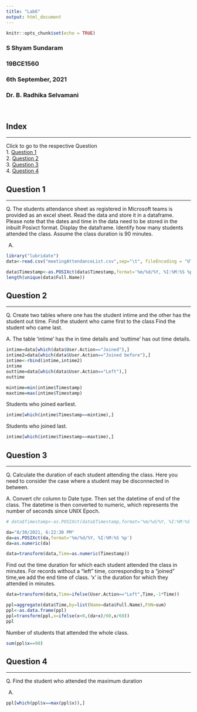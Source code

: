 ```yaml
---
title: "Lab6"
output: html_document
---
```


```r
knitr::opts_chunk$set(echo = TRUE)
```

### S Shyam Sundaram
### 19BCE1560
### 6th September, 2021
### Dr. B. Radhika Selvamani
<br>

## Index
<hr/>
Click to go to the respective Question <br>
1. [Question 1](#q1) <br>
2. [Question 2](#q2) <br>
3. [Question 3](#q3) <br>
4. [Question 4](#q4)

## <a name="q1"></a> Question 1
<hr/>

Q. The students attendance sheet as registered in Microsoft teams is provided as an excel sheet. Read the data and store it in a dataframe. Please note that the dates and time in the data need to be stored in the inbuilt Posixct format. Display the dataframe. Identify how many students attended the class. Assume the class duration is 90 minutes.

A.
```r
library("lubridate")
data<-read.csv("meetingAttendanceList.csv",sep="\t", fileEncoding = "UTF-16LE")

data$Timestamp<-as.POSIXct(data$Timestamp,format='%m/%d/%Y, %I:%M:%S %p')
length(unique(data$Full.Name))
```

## <a name="q2"></a> Question 2
<hr/>

Q. Create two tables where one has the student intime and the other has the student out time.
Find the student who came first to the class
Find the student who came last.

A. The table 'intime' has the in time details and 'outtime' has out time details.

```r
intime=data[which(data$User.Action=="Joined"),]
intime2=data[which(data$User.Action=="Joined before"),]
intime<-rbind(intime,intime2)
intime
outtime=data[which(data$User.Action=="Left"),]
outtime

mintime=min(intime$Timestamp)
maxtime=max(intime$Timestamp)
```

Students who joined earliest.
```r
intime[which(intime$Timestamp==mintime),]
```

Students who joined last.
```r
intime[which(intime$Timestamp==maxtime),]
```

## <a name="q3"></a> Question 3
<hr/>
Q. Calculate the duration of each student attending the class. Here you need to consider the case where a student may be disconnected in between.

A. Convert chr column to Date type. Then set the datetime of end of the class. The datetime is then converted to numeric, which represents the number of seconds since UNIX Epoch.
```r
# data$Timestamp<-as.POSIXct(data$Timestamp,format='%m/%d/%Y, %I:%M:%S %p')

da="8/30/2021, 6:22:30 PM"
da=as.POSIXct(da,format='%m/%d/%Y, %I:%M:%S %p')
da=as.numeric(da)

data=transform(data,Time=as.numeric(Timestamp))
```


Find out the time duration for which each student attended the class in minutes. For records without a "left" time, corresponding to a "joined" time,we add the end time of class. 'x' is the duration for which they attended in minutes.
```r
data=transform(data,Time=ifelse(User.Action=="Left",Time,-1*Time))

ppl=aggregate(data$Time,by=list(Name=data$Full.Name),FUN=sum)
ppl<-as.data.frame(ppl)
ppl=transform(ppl,x=ifelse(x<0,(da+x)/60,x/60))
ppl
```
Number of students that attended the whole class.
```r
sum(ppl$x==90)
```
## <a name="q4"></a> Question 4
<hr/>
Q. Find the student who attended the maximum duration

A.
```r
ppl[which(ppl$x==max(ppl$x)),]
```
